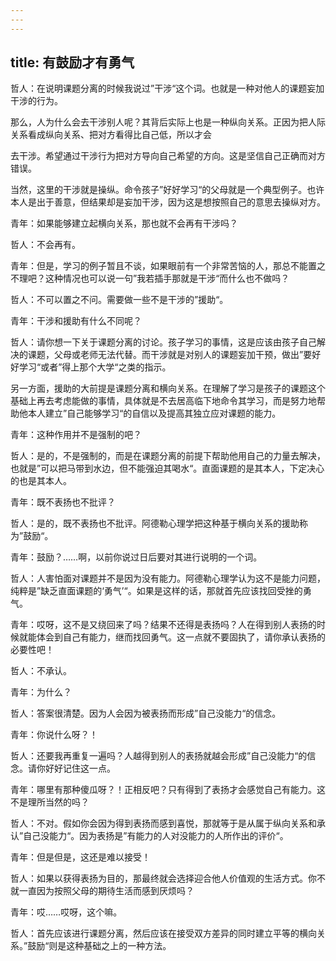 ```yaml
---
---
---
```

title: 有鼓励才有勇气
---

哲人：在说明课题分离的时候我说过”干涉“这个词。也就是一种对他人的课题妄加干涉的行为。

那么，人为什么会去干涉别人呢？其背后实际上也是一种纵向关系。正因为把人际关系看成纵向关系、把对方看得比自己低，所以才会

去干涉。希望通过干涉行为把对方导向自己希望的方向。这是坚信自己正确而对方错误。

当然，这里的干涉就是操纵。命令孩子”好好学习“的父母就是一个典型例子。也许本人是出于善意，但结果却是妄加干涉，因为这是想按照自己的意思去操纵对方。

青年：如果能够建立起横向关系，那也就不会再有干涉吗？

哲人：不会再有。

青年：但是，学习的例子暂且不谈，如果眼前有一个非常苦恼的人，那总不能置之不理吧？这种情况也可以说一句”我若插手那就是干涉“而什么也不做吗？

哲人：不可以置之不问。需要做一些不是干涉的”援助“。

青年：干涉和援助有什么不同呢？

哲人：请你想一下关于课题分离的讨论。孩子学习的事情，这是应该由孩子自己解决的课题，父母或老师无法代替。而干涉就是对别人的课题妄加干预，做出”要好好学习“或者”得上那个大学“之类的指示。

另一方面，援助的大前提是课题分离和横向关系。在理解了学习是孩子的课题这个基础上再去考虑能做的事情，具体就是不去居高临下地命令其学习，而是努力地帮助他本人建立”自己能够学习“的自信以及提高其独立应对课题的能力。

青年：这种作用并不是强制的吧？

哲人：是的，不是强制的，而是在课题分离的前提下帮助他用自己的力量去解决，也就是”可以把马带到水边，但不能强迫其喝水“。直面课题的是其本人，下定决心的也是其本人。

青年：既不表扬也不批评？

哲人：是的，既不表扬也不批评。阿德勒心理学把这种基于横向关系的援助称为”鼓励“。

青年：鼓励？……啊，以前你说过日后要对其进行说明的一个词。

哲人：人害怕面对课题并不是因为没有能力。阿德勒心理学认为这不是能力问题，纯粹是”缺乏直面课题的‘勇气’“。如果是这样的话，那就首先应该找回受挫的勇气。

青年：哎呀，这不是又绕回来了吗？结果不还得是表扬吗？人在得到别人表扬的时候就能体会到自己有能力，继而找回勇气。这一点就不要固执了，请你承认表扬的必要性吧！

哲人：不承认。

青年：为什么？

哲人：答案很清楚。因为人会因为被表扬而形成”自己没能力“的信念。

青年：你说什么呀？！

哲人：还要我再重复一遍吗？人越得到别人的表扬就越会形成”自己没能力“的信念。请你好好记住这一点。

青年：哪里有那种傻瓜呀？！正相反吧？只有得到了表扬才会感觉自己有能力。这不是理所当然的吗？

哲人：不对。假如你会因为得到表扬而感到喜悦，那就等于是从属于纵向关系和承认”自己没能力“。因为表扬是”有能力的人对没能力的人所作出的评价“。

青年：但是但是，这还是难以接受！

哲人：如果以获得表扬为目的，那最终就会选择迎合他人价值观的生活方式。你不就一直因为按照父母的期待生活而感到厌烦吗？

青年：哎……哎呀，这个嘛。

哲人：首先应该进行课题分离，然后应该在接受双方差异的同时建立平等的横向关系。”鼓励“则是这种基础之上的一种方法。